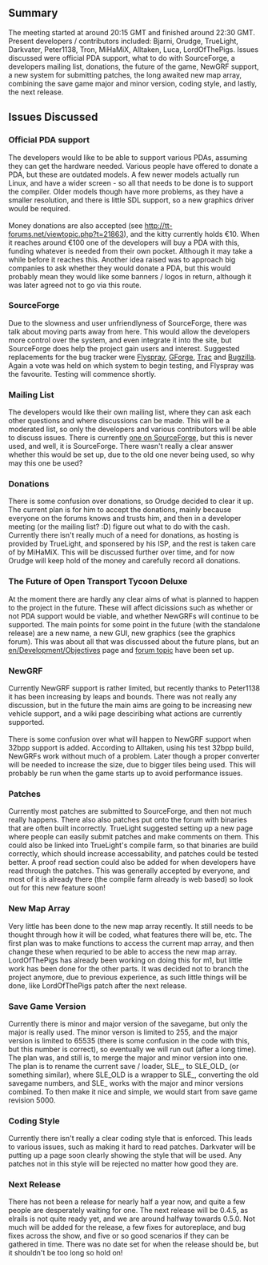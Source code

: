 
==Summary==
The meeting started at around 20:15 GMT and finished around 22:30 GMT. Present developers / contributors included: Bjarni, Orudge, TrueLight, Darkvater, Peter1138, Tron, MiHaMiX, Alltaken, Luca, LordOfThePigs. Issues discussed were official PDA support, what to do with SourceForge, a developers mailing list, donations, the future of the game, NewGRF support, a new system for submitting patches, the long awaited new map array, combining the save game major and minor version, coding style, and lastly, the next release.

==Issues Discussed==
===Official PDA support===
The developers would like to be able to support various PDAs, assuming they can get the hardware needed. Various people have offered to donate a PDA, but these are outdated models. A few newer models actually run Linux, and have a wider screen - so all that needs to be done is to support the compiler. Older models though have more problems, as they have a smaller resolution, and there is little SDL support, so a new graphics driver would be required.<br /><br />
Money donations are also accepted (see http://tt-forums.net/viewtopic.php?t=21863), and the kitty currently holds €10. When it reaches around €100 one of the developers will buy a PDA with this, funding whatever is needed from their own pocket. Although it may take a while before it reaches this. Another idea raised was to approach big companies to ask whether they would donate  a PDA, but this would probably mean they would like some banners / logos in return, although it was later agreed not to go via this route.

===SourceForge===
Due to the slowness and user unfriendlyness of SourceForge, there was talk about moving parts away from here. This would allow the developers more control over the system, and even integrate it into the site, but SourceForge does help the project gain users and interest. Suggested replacements for the bug tracker were [http://flyspray.rocks.cc/ Flyspray], [http://gforge.org/ GForge], [http://www.edgewall.com/trac/ Trac] and [http://www.bugzilla.org/ Bugzilla]. Again a vote was held on which system to begin testing, and Flyspray was the favourite. Testing will commence shortly.

===Mailing List===
The developers would like their own mailing list, where they can ask each other questions and where discussions can be made. This will be a moderated list, so only the developers and various contributors will be able to discuss issues. There is currently [https://lists.sourceforge.net/lists/listinfo/openttd-devel one on SourceForge], but this is never used, and well, it is SourceForge. There wasn't really a clear answer whether this would be set up, due to the old one never being used, so why may this one be used?

===Donations===
There is some confusion over donations, so Orudge decided to clear it up. The current plan is for him to accept the donations, mainly because everyone on the forums knows and trusts him, and then in a developer meeting (or the mailing list? :D) figure out what to do with the cash. Currently there isn't really much of a need for donations, as hosting is provided by TrueLight, and sponsered by his ISP, and the rest is taken care of by MiHaMiX. This will be discussed further over time, and for now Orudge will keep hold of the money and carefully record all donations.

===The Future of Open Transport Tycoon Deluxe===
At the moment there are hardly any clear aims of what is planned to happen to the project in the future. These will affect dicissions such as whether or not PDA support would be viable, and whether NewGRFs will continue to be supported. The main points for some point in the future (with the standalone release) are a new name, a new GUI, new graphics (see the graphics forum). This was about all that was discussed about the future plans, but an [[en/Development/Objectives]] page and [http://tt-forums.net/viewtopic.php?t=21977 forum topic] have been set up.

===NewGRF===
Currently NewGRF support is rather limited, but recently thanks to Peter1138 it has been increasing by leaps and bounds. There was not really any discussion, but in the future the main aims are going to be increasing new vehicle support, and a wiki page desciribing what actions are currently supported.<br /><br />
There is some confusion over what will happen to NewGRF support when 32bpp support is added. According to Alltaken, using his test 32bpp build, NewGRFs work without much of a problem. Later though a proper converter will be needed to increase the size, due to bigger tiles being used. This will probably be run when the game starts up to avoid performance issues.

===Patches===
Currently most patches are submitted to SourceForge, and then not much really happens. There also also patches put onto the forum with binaries that are often built incorrectly. TrueLight suggested setting up a new page where people can easily submit patches and make comments on them. This could also be linked into TrueLight's compile farm, so that binaries are build correctly, which should increase accessability, and patches could be tested better. A proof read section could also be added for when developers have read through the patches. This was generally accepted by everyone, and most of it is already there (the compile farm already is web based) so look out for this new feature soon!

===New Map Array===
Very little has been done to the new map array recently. It still needs to be thought through how it will be coded, what features there will be, etc. The first plan was to make functions to access the current map array, and then change these when requried to be able to access the new map array. LordOfThePigs has already been working on doing this for m1, but little work has been done for the other parts. It was decided not to branch the project anymore, due to previous experience, as such little things will be done, like LordOfThePigs patch after the next release.

===Save Game Version===
Currently there is minor and major version of the savegame, but only the major is really used. The minor verson is limited to 255, and the major version is limited to 65535 (there is some confusion in the code with this, but this number is correct), so eventually we will run out (after a long time). The plan was, and still is, to merge the major and minor version into one. The plan is to rename the current save / loader, SLE_, to SLE_OLD_ (or something similar), where SLE_OLD is a wrapper to SLE_, converting the old savegame numbers, and SLE_ works with the major and minor versions combined. To then make it nice and simple, we would start from save game revision 5000.

===Coding Style===
Currently there isn't really a clear coding style that is enforced. This leads to various issues, such as making it hard to read patches. Darkvater will be putting up a page soon clearly showing the style that will be used. Any patches not in this style will be rejected no matter how good they are.

===Next Release===
There has not been a release for nearly half a year now, and quite a few people are desperately waiting for one. The next release will be 0.4.5, as elrails is not quite ready yet, and we are around halfway towards 0.5.0. Not much will be added for the release, a few fixes for autoreplace, and bug fixes across the show, and five or so good scenarios if they can be gathered in time. There was no date set for when the release should be, but it shouldn't be too long so hold on!